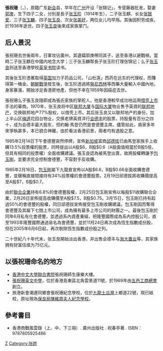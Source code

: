'''張祝珊'''（{{lang|en|Cheung Chuk Shan}}，{{bd|1882年||1936年}}），原籍广东[[新会|新会]]县，早年在[[广州|广州]]开设「张锦记」，专营藤器批发，娶妻[[郭庚|郭庚]]，生下四子二女，分別是長子[[张玉阶|张玉阶]]（1914年生），二子张玉麒、长女[[张银爱|张银爱]]、三子[[张玉麟|张玉麟]]、四子[[张玉良|张玉良]]、次女[[张美好|张美好]]，两位女儿均早殇。其後因积劳成疾，於1936年逝世。四子[[张玉良|张玉良]]後來成家族掌门。

==后人景況==

張祝珊去世後兩年，日軍攻佔廣州，其遺孀郭庚帶同其子，逃至香港以避戰禍，當時二子张玉麒在中國内地念大学；三子张玉麟帮長子张玉阶打理张锦记；么子[[张玉良|张玉良]]则送至香港學校[[英皇书院|英皇书院]]读书。

其後张玉阶憑著取得[[英国|英国]]加力子药品公司，「山杜莲」西药在远东的代理权，而賺得第一桶金。[[朝鮮戰爭|朝鮮戰爭]]發生後，张玉阶透過將[[盤尼西林|盤尼西林]]等西藥大量輸入中國內地，身家暴漲，開始涉足香港房地產，但他不幸在1959年因癌症去世。

張祝珊么子張玉良隨即成為張氏家族的掌舵人，他是香港較早成功地运用[[借壳上市|借壳上市]]手法的華商。1970年，张玉良将中区[[永安集團大廈|联邦大厦]]与[[中保集團大廈|国际大厦]]物业售予英資的[[联邦地产|联邦地产]]，交换联邦地产77%股权，以借壳上市。其后张玉良又以联邦地产的身份，加上半山区[[梅道|梅道]]花园台物业，交换老牌英資洋行[[会德丰|会德丰]]的股票，持股量有百分之四十，成为会德丰最大股东，但約翰·馬登仍然是會德豐主席。儘管如此，兩家多年來爭執甚多，本已貌合神離，由於看淡香港前景，兩者均有退股之意。

1985年2月14日下午會德豐突然停牌，宣佈[[新加坡|新加坡]]富商[[邱德拔|邱德拔]]已由馬登家族手上收購13.5%投票權的股票，同時提出以A股$6，B股$0.6（A股面值相當於B股5倍，但具有相同的投票權）全面收購建議。張玉良認為被馬登出賣，故將股權轉讓予[[包玉剛|包玉剛]]，並要求完全控制會德豐，不容對手反收購。

1985年2月16日，[[包玉剛|包玉剛]]屬下九龍倉宣佈以A股$6.6，B股$0.66全面收購會德豐，並聲稱直接間接持有34%投票權的會德豐股票。2月19日邱德拔將收購價提高至A股$7，B股$0.7。

由於[[聯合企業|聯合企業]]持有6.8%的會德豐股權，2月25日包玉剛宣佈以每股$11收購聯合企業，2月26日宣佈提高收購價至A股$7.5，B股$0.75。3月15日，包玉剛已持有起過50%的會德豐的股權，同日邱德拔宣佈接受包玉剛收購建議。包玉剛因而奪得會德豐及其屬下七間上市公司，成為擁有最多上市公司的財團之一。最後包玉剛於同年6月私有化會德豐，並透過系內資產重組，把隆豐國際成為系內控股公司，直至1993年隆豐國際通過易名為會德豐，並於11月24日再次成為恆生指數成份股，但在2005年6月6日起，再次剔除恆生指數成份股之列。

二十世紀八十年代末，张玉良開始淡出香港，并出售会德丰与[[淘大置業|淘大置业]]等，其家族拥有财富估值为75亿元。

==以張祝珊命名的地方==

* [[香港中文大學|香港中文大學]][[聯合書院|聯合書院]]張祝珊師生康樂大樓。
* [[張祝珊英文中學|張祝珊英文中學]]，位於香港島東區北角雲景道11號，於1969年由[[五邑工商總會|五邑工商總會]]創立。
* 旅港新會潮連同鄉會張祝珊紀念學校，位於[[九龍|九龍]][[土瓜灣|土瓜灣]]上鄉道22號，現已結校，原址現為[[保良局陳維周夫人紀念學校|保良局陳維周夫人紀念學校]]。

==參考書目==
* 香港商戰風雲錄（上、中、下三冊）. 廣州出版社 . 祝春亭著 . ISBN：9787805925486

[[Category:中国商人|Z]]
[[Category:张姓|Category:张姓]]